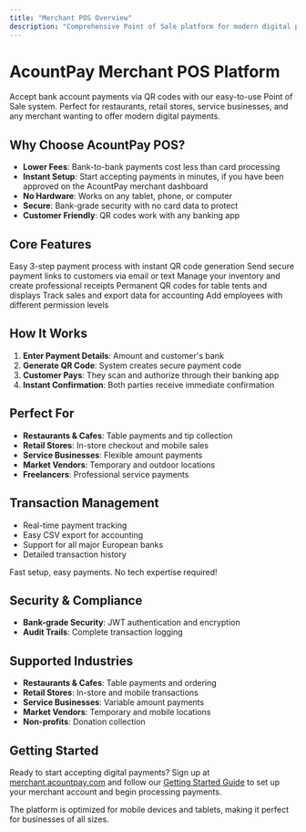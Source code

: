 ```yaml
---
title: "Merchant POS Overview"
description: "Comprehensive Point of Sale platform for modern digital payments"
---
```


# AcountPay Merchant POS Platform

Accept bank account payments via QR codes with our easy-to-use Point of Sale system. Perfect for restaurants, retail stores, service businesses, and any merchant wanting to offer modern digital payments.

## Why Choose AcountPay POS?

- **Lower Fees**: Bank-to-bank payments cost less than card processing
- **Instant Setup**: Start accepting payments in minutes, if you have been approved on the AcountPay merchant dashboard 
- **No Hardware**: Works on any tablet, phone, or computer
- **Secure**: Bank-grade security with no card data to protect
- **Customer Friendly**: QR codes work with any banking app

## Core Features

<CardGroup cols={2}>
  <Card title="POS Terminal" icon="cash-register" href="/guides/merchant-pos/pos-terminal">
    Easy 3-step payment process with instant QR code generation
  </Card>
  
  <Card title="Invoice Payments" icon="file-invoice" href="/guides/merchant-pos/invoice-payments">
    Send secure payment links to customers via email or text
  </Card>
  
  <Card title="Product Management" icon="box" href="/guides/merchant-pos/product-management">
    Manage your inventory and create professional receipts
  </Card>
  
  <Card title="Static QR Codes" icon="qrcode" href="/guides/merchant-pos/static-qr-codes">
    Permanent QR codes for table tents and displays
  </Card>
  
  <Card title="Analytics & Reporting" icon="chart-line" href="/guides/merchant-pos/analytics-reporting">
    Track sales and export data for accounting
  </Card>
  
  <Card title="User Management" icon="users" href="/guides/merchant-pos/user-management">
    Add employees with different permission levels
  </Card>
</CardGroup>

## How It Works

1. **Enter Payment Details**: Amount and customer's bank
2. **Generate QR Code**: System creates secure payment code
3. **Customer Pays**: They scan and authorize through their banking app
4. **Instant Confirmation**: Both parties receive immediate confirmation

## Perfect For

- **Restaurants & Cafes**: Table payments and tip collection
- **Retail Stores**: In-store checkout and mobile sales
- **Service Businesses**: Flexible amount payments
- **Market Vendors**: Temporary and outdoor locations
- **Freelancers**: Professional service payments

## Transaction Management

- Real-time payment tracking
- Easy CSV export for accounting
- Support for all major European banks
- Detailed transaction history

<Note>
  Fast setup, easy payments. No tech expertise required!
</Note>

## Security & Compliance

- **Bank-grade Security**: JWT authentication and encryption
- **Audit Trails**: Complete transaction logging

## Supported Industries

- **Restaurants & Cafes**: Table payments and ordering
- **Retail Stores**: In-store and mobile transactions
- **Service Businesses**: Variable amount payments
- **Market Vendors**: Temporary and mobile locations
- **Non-profits**: Donation collection

## Getting Started

Ready to start accepting digital payments? Sign up at [merchant.acountpay.com](https://merchant.acountpay.com) and follow our [Getting Started Guide](/guides/merchant-pos/getting-started) to set up your merchant account and begin processing payments.

<Note>
  The platform is optimized for mobile devices and tablets, making it perfect for businesses of all sizes.
</Note>
